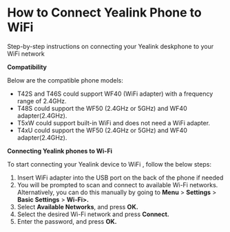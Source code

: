 # How to Connect Yealink Phone to WiFi

Step-by-step instructions on connecting your Yealink deskphone to your WiFi network
​

<span className="block">
  <strong>Compatibility</strong>
</span>

Below are the compatible phone models:

<ul>
    <li>
        T42S and T46S could support WF40 (WiFi adapter) with a frequency range of 2.4GHz.
    </li>
    <li>
        T48S could support the WF50 (2.4GHz or 5GHz) and WF40 adapter(2.4GHz).
    </li>
    <li>
        T5xW could support built-in WiFi and does not need a WiFi adapter.
    </li>
    <li>
        T4xU could support the WF50 (2.4GHz or 5GHz) and WF40 adapter(2.4GHz).
    </li>
</ul>
​
<span className="block">
  <strong>Connecting Yealink phones to Wi-Fi</strong>
</span>

To start connecting your Yealink device to WiFi , follow the below steps:

<ol>
  <li>
    Insert WiFi adapter into the USB port on the back of the phone if needed
  </li>
  <li>
    You will be prompted to scan and connect to available Wi-Fi networks.
    Alternatively, you can do this manually by going to <strong>Menu</strong> > <strong>Settings</strong> > <strong>Basic
    Settings</strong> > <strong>Wi-Fi>.</strong>
  </li>
  <li>Select <strong>Available Networks</strong>, and press <strong>OK.</strong></li>
  <li>Select the desired Wi-Fi network and press <strong>Connect.</strong></li>
  <li>Enter the password, and press <strong>OK.</strong></li>
</ol>
